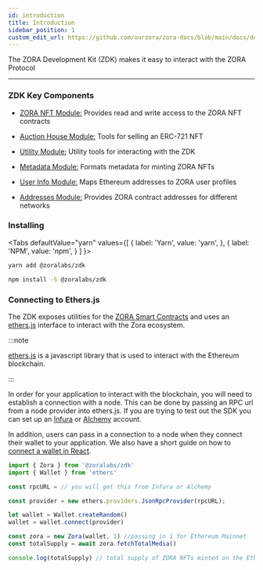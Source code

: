 ```yaml
---
id: introduction
title: Introduction
sidebar_position: 1
custom_edit_url: https://github.com/ourzora/zora-docs/blob/main/docs/developer-tools/zdk/introduction.mdx
---
```



The ZORA Development Kit (ZDK) makes it easy to interact with the ZORA Protocol

---

### ZDK Key Components

- [ZORA NFT Module:](/docs/developer-tools/zdk/zora-nfts) Provides read and write access to the ZORA NFT contracts

- [Auction House Module:](/docs/developer-tools/zdk/auction-house) Tools for selling an ERC-721 NFT

- [Utility Module:](/docs/developer-tools/zdk/utility) Utility tools for interacting with the ZDK

- [Metadata Module:](/docs/developer-tools/zdk/metadata) Formats metadata for minting ZORA NFTs

- [User Info Module:](/docs/developer-tools/zdk/user-info) Maps Ethereum addresses to ZORA user profiles

- [Addresses Module:](/docs/developer-tools/zdk/addresses) Provides ZORA contract addresses for different networks

<!-- **[ZDK Diagram goes here]** -->

### Installing

<Tabs
  defaultValue="yarn"
  values={[
    { label: 'Yarn', value: 'yarn', },
    { label: 'NPM', value: 'npm', }
  ]
}>
<TabItem value="yarn">

```bash
yarn add @zoralabs/zdk
```

</TabItem>
<TabItem value="npm">

```bash
npm install -S @zoralabs/zdk
```

</TabItem>
</Tabs>

### Connecting to Ethers.js

The ZDK exposes utilities for the [ZORA Smart Contracts](../smart-contracts/smart-contracts) and uses an [ethers.js](https://docs.ethers.io/v5/) interface to interact with the Zora ecosystem.

:::note

[ethers.js](https://docs.ethers.io/v5/) is a javascript library that is used to interact with the Ethereum blockchain.

:::

In order for your application to interact with the blockchain, you will need to establish a connection with a node.
This can be done by passing an RPC url from a node provider into ethers.js.
If you are trying to test out the SDK you can set up an [Infura](https://infura.io/product/ethereum) or [Alchemy](https://www.alchemy.com/supernode) account.

In addition, users can pass in a connection to a node when they connect their wallet to your application.
We also have a short guide on how to [connect a wallet in React](../../guides/react-connect-wallet).

```typescript
import { Zora } from '@zoralabs/zdk'
import { Wallet } from 'ethers'

const rpcURL = // you will get this from Infura or Alchemy

const provider = new ethers.providers.JsonRpcProvider(rpcURL);

let wallet = Wallet.createRandom()
wallet = wallet.connect(provider)

const zora = new Zora(wallet, 1) //passing in 1 for Ethereum Mainnet
const totalSupply = await zora.fetchTotalMedia()

console.log(totalSupply) // total supply of ZORA NFTs minted on the Ethereum Mainnet
```
